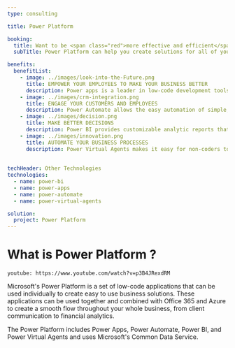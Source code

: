 ```yaml
---
type: consulting

title: Power Platform

booking:
  title: Want to be <span class="red">more effective and efficient</span> in your business?
  subTitle: Power Platform can help you create solutions for all of your internal and external processes

benefits:
  benefitList:
    - image: ../images/look-into-the-Future.png
      title: EMPOWER YOUR EMPLOYEES TO MAKE YOUR BUSINESS BETTER
      description: Power apps is a leader in low-code development tools. It provides an easy to use interface and enough options to enable the creation of high functioning apps that can be used by any part of your business. Also, with Microsoft's Common Data Service your application can display and use your analytics and data.
    - image: ../images/crm-integration.png
      title: ENGAGE YOUR CUSTOMERS AND EMPLOYEES
      description: Power Automate allows the easy automation of simple, everyday tasks. With built-in connection to over 300 services, your flows can manage actions and data from cloud services and on-site sources.
    - image: ../images/decision.png
      title: MAKE BETTER DECISIONS
      description: Power BI provides customizable analytic reports that make it easy to understand your metrics and data. Traditionally getting a business report was a task that took a large amount of time and involved multiple people. Power BI makes these reports much more accessible so that you can quickly make important decisions to grow your business.
    - image: ../images/innovation.png
      title: AUTOMATE YOUR BUSINESS PROCESSES
      description: Power Virtual Agents makes it easy for non-coders to create useful bots that can improve your business processes. Use Microsoft's powerful AI and natural language abilities to improve your customer service capabilities with a Virtual Agent chatbot or automate backend services like marketing and financial analysis. Lastly, connect Power Virtual Agents with Power BI to track how your bots are performing.
  
  
techHeader: Other Technologies
technologies:
  - name: power-bi
  - name: power-apps
  - name: power-automate
  - name: power-virtual-agents

solution:
  project: Power Platform
---
```


# What is **Power Platform** ?

`youtube: https://www.youtube.com/watch?v=p3B4JRexdRM`

Microsoft's Power Platform is a set of low-code applications that can be used individually to create easy to use business solutions. These applications can be used together and combined with Office 365 and Azure to create a smooth flow throughout your whole business, from client communication to financial analytics.

The Power Platform includes Power Apps, Power Automate, Power BI, and Power Virtual Agents and uses Microsoft's Common Data Service.
